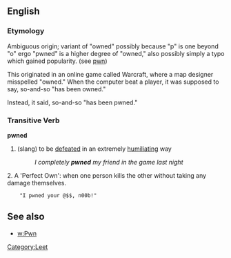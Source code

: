 == English ==
=== Etymology ===
Ambiguous origin; variant of "owned" possibly because "p" is one beyond "o" ergo "pwned" is a higher degree of "owned," also possibly simply a typo which gained popularity.  (see [[w:pwn|pwn]])

This originated in an online game called Warcraft, where a map designer misspelled "owned." When the computer beat a player, it was supposed to say, so-and-so "has been owned."

Instead, it said, so-and-so "has been pwned."

=== Transitive Verb ===
'''pwned'''
# (slang) to be [[defeated]] in an extremely [[humiliating]] way
#: ''I completely '''pwned''' my friend in the game last night''

2. A 'Perfect Own': when one person kills the other without taking any damage themselves.
     "I pwned your @$$, n00b!"

== See also ==
*[[w:Pwn]]

[[Category:Leet]]